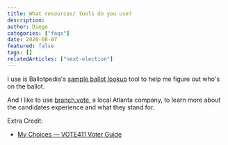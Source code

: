 ```yaml
---
title: What resources/ tools do you use?
description:
author: Diego
categories: ["faqs"]
date: 2020-08-07
featured: false
tags: []
relatedArticles: ["next-election"]
---
```


I use is Ballotpedia's [sample ballot lookup](https://ballotpedia.org/Sample_Ballot_Lookup) tool to help me figure out who's on the ballot.

And I like to use [branch.vote](http://branch.vote), a local Atlanta company, to learn more about the candidates experience and what they stand for.

Extra Credit:

- [My Choices — VOTE411 Voter Guide](http://onyourballot.vote411.org/)
